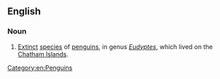==English==
{{wikipedia|Chatham Islands Penguin}}

===Noun===
{{en-noun|head=[[Chatham]] [[Islands]] [[penguin]]}}

# [[extinct|Extinct]] [[species]] of [[penguins]], in genus ''[[Eudyptes]]'', which lived on the [[Chatham Islands]].

[[Category:en:Penguins]]